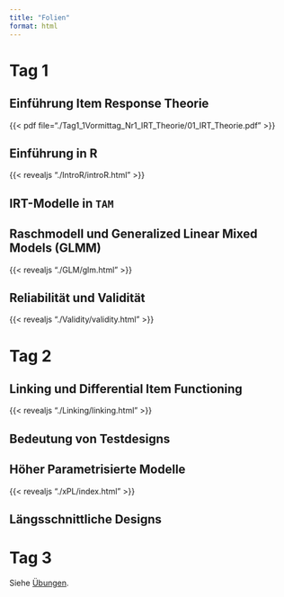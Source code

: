 ```yaml
---
title: "Folien"
format: html
---
```


# Tag 1
## Einführung Item Response Theorie
{{< pdf file="./Tag1_1Vormittag_Nr1_IRT_Theorie/01_IRT_Theorie.pdf" >}}

## Einführung in R
{{< revealjs "./IntroR/introR.html" >}}

## IRT-Modelle in `TAM`
<!-- {{< pdf file="./Tag1_1Vormittag_Nr1_IRT_Theorie/01_IRT_Theorie.pdf" >}} -->

## Raschmodell und Generalized Linear Mixed Models (GLMM)
{{< revealjs "./GLM/glm.html" >}}
<!-- {{< pdf file="./Tag1_1Vormittag_Nr1_IRT_Theorie/01_IRT_Theorie.pdf" >}} -->

## Reliabilität und Validität
{{< revealjs "./Validity/validity.html" >}}

# Tag 2
## Linking und Differential Item Functioning
{{< revealjs "./Linking/linking.html" >}}

## Bedeutung von Testdesigns
<!-- {{< pdf file="./Tag1_1Vormittag_Nr1_IRT_Theorie/01_IRT_Theorie.pdf" >}} -->

## Höher Parametrisierte Modelle
{{< revealjs "./xPL/index.html" >}}

## Längsschnittliche Designs
<!-- {{< pdf file="./Tag1_1Vormittag_Nr1_IRT_Theorie/01_IRT_Theorie.pdf" >}} -->

# Tag 3
Siehe [Übungen](https://nickhaf.github.io/IRT_workshop/exercises/). 
